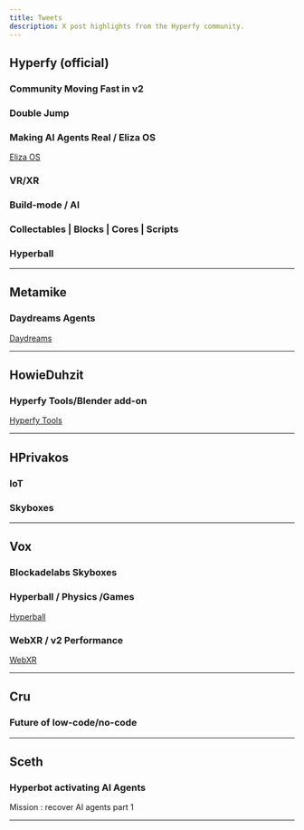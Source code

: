 ```yaml
---
title: Tweets
description: X post highlights from the Hyperfy community.
---
```

<script async src="https://platform.twitter.com/widgets.js"></script>


## Hyperfy (official)

### Community Moving Fast in v2

<Tweet theme="dark" id="https://x.com/hyperfy_io/status/1890935126634234107
" />

### Double Jump
<Tweet theme="dark" id="https://x.com/hyperfy_io/status/1889504189966958630
" />

### Making AI Agents Real / Eliza OS
<Tweet theme="dark" id="https://x.com/hyperfy_io/status/1889188227782713843
" />

[Eliza OS](/guides/ai/agents#eliza-agent-builder)

### VR/XR
<Tweet theme="dark" id="https://x.com/hyperfy_io/status/1889086266286670139
" />

### Build-mode / AI
<Tweet theme="dark" id="https://x.com/hyperfy_io/status/1888704919617646959
" />

### Collectables | Blocks | Cores | Scripts

<Tweet theme="dark" id="https://x.com/hyperfy_io/status/1886747909397574017?t=UKjOu10gHhJEC6Nx0E6LMg
" />

### Hyperball
<Tweet theme="dark" id="https://x.com/hyperfy_io/status/1883940479827599873
" />

---

## Metamike

### Daydreams Agents
<Tweet theme="dark" id="https://x.com/itsmetamike/status/1892578791269990572" />

[Daydreams](/guides/ai/agents#daydreams)

---

## HowieDuhzit

### Hyperfy Tools/Blender add-on
<Tweet theme="dark" id="https://x.com/HowieDuhzit/status/1883984035401334877" />

[Hyperfy Tools](/guides/3d/blender#hyperfy-tools)

---

## HPrivakos

### IoT
<Tweet theme="dark" id="https://x.com/HPrivakos/status/1888370710525133033" />

### Skyboxes
<Tweet theme="dark" id="https://x.com/HPrivakos/status/1888861796712206406" />


---

## Vox

### Blockadelabs Skyboxes
<Tweet theme="dark" id="https://x.com/voxvienne/status/1893072983872180374" />

### Hyperball / Physics /Games
<Tweet theme="dark" id="https://x.com/voxvienne/status/1883143431616352393" />

[Hyperball](/community/projects#hyperball)

### WebXR / v2 Performance
<Tweet theme="dark" id="https://x.com/voxvienne/status/1889092698943955257" />

[WebXR](/guides/webxr)

---

## Cru

### Future of low-code/no-code

<Tweet theme="dark" id="https://x.com/crufro/status/1886224709693350323?t=UKjOu10gHhJEC6Nx0E6LMg" />

---

## Sceth

### Hyperbot activating AI Agents
Mission : recover AI agents part 1

<Tweet theme="dark" id="https://x.com/scethmedia/status/1893423566000910676" />

---